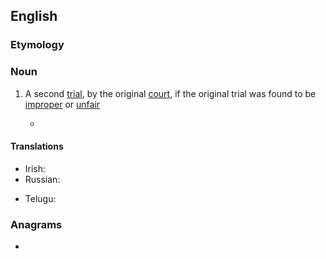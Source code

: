 ==English==

===Etymology===
{{prefix|en|re|trial}}

===Noun===
{{en-noun}}

# {{lb|en|legal}} A second [[trial]], by the original [[court]], if the original trial was found to be [[improper]] or [[unfair]]
#* {{quote-web|en|work=BBC Sport|author=Phil McNulty|date=14 October 2020|title=England 0-1 Denmark: 'Harry Maguire looked devoid of confidence in Nations League loss'|url=https://www.bbc.com/sport/football/54549087|passage=He maintains his innocence and has lodged an appeal - which means a '''retrial''' and the conviction being set aside in the meantime}}

====Translations====
{{trans-top|a second trial by the original court}}
* Irish: {{t|ga|atriail|f}}
* Russian: {{t+|ru|пересмо́тр|m}}
{{trans-mid}}
* Telugu: {{t+|te|పునర్విచారణ}}
{{trans-bottom}}

===Anagrams===
* {{anagrams|en|a=aeilrrt|retiral|trailer}}